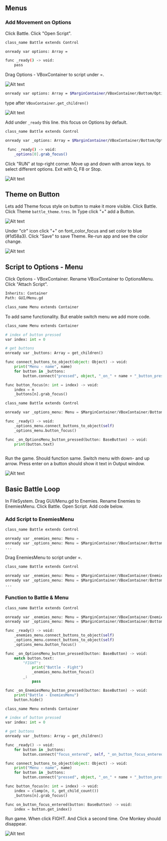 ## Menus

### Add Movement on Options

Click Battle. Click "Open Script". 

```sh filename="Battle.gd"
class_name Battle extends Control

onready var options: Array = 

func _ready() -> void:
	pass
```

Drag Options - VBoxContainer to script under =.

![Alt text](../../images/06-battle-scene-01.png)

```sh
onready var options: Array = $MarginContainer/VBoxContainer/Bottom/Options/MarginContainer/VBoxContainer
```

type after `VBoxContainer.get_children()`

![Alt text](../../images/06-battle-scene-02.png)


Add under `_ready` this line. this focus on Options by default.

```sh {5-6} filename="Battle.gd" 
class_name Battle extends Control

onready var _options: Array = $MarginContainer/VBoxContainer/Bottom/Options/MarginContainer/VBoxContainer.get_children()

 func _ready() -> void:
    _options[0].grab_focus()
```

Click "RUN" at top-right corner. Move up and down with arrow keys.
to select different options. Exit with Q, F8 or Stop.

![Alt text](../../images/06-battle-scene-03.png)

## Theme on Button

 Lets add Theme focus style on button to make it more visible. Click 
Battle. Click Theme `battle_theme.tres`. In Type click "+" add a Button. 

 ![Alt text](../../images/06-battle-scene-04.png)

 Under "clr" icon click "+" on font_color_focus and set color to blue (#1d58a3). 
 Click "Save" to save Theme. Re-run app and see the color change. 

 ![Alt text](../../images/06-battle-scene-05.png)

 ## Script to Options - Menu

 Click Options - VBoxContainer. Rename VBoxContainer to OptionsMenu.
Click "Attach Script".

 ```sh
 Inherits: Container
 Path: GUI/Menu.gd
 ```

```sh
class_name Menu extends Container
```

To add same functionality. But enable switch menu we add more code.


```py {3-16}  filename="Menu.gd"
class_name Menu extends Container

# index of button pressed
var index: int = 0

# get buttons
onready var _buttons: Array = get_children()

func connect_buttons_to_object(object: Object) -> void:
	print("Menu - name", name)
	for button in _buttons:
		button.connect("pressed", object, "_on_" + name + "_button_pressed", [button])

func button_focus(n: int = index) -> void:
	index = n
	_buttons[n].grab_focus()
```

```py {3-10} filename="Battle.gd"
class_name Battle extends Control

onready var _options_menu: Menu = $MarginContainer/VBoxContainer/Bottom/Options/MarginContainer/OptionsMenu

func _ready() -> void:
	_options_menu.connect_buttons_to_object(self)
	_options_menu.button_focus()

func _on_OptionsMenu_button_pressed(button: BaseButton) -> void:
	print(button.text)
	
```

Run the game. Should function same. Switch menu with down- and up arrow. Press
enter on a button should show it text in Output window. 

 ![Alt text](../../images/06-battle-scene-06.png)

 ## Basic Battle Loop

In FileSystem. Drag GUI/Menu.gd to Enemies. Rename Enemies to EnemiesMenu.
Click Battle. Open Script. Add code below.

### Add Script to EnemiesMenu


```py {3} filename="Battle.gd"
class_name Battle extends Control

onready var _enemies_menu: Menu = 
onready var _options_menu: Menu = $MarginContainer/VBoxContainer/Bottom/Options/MarginContainer/OptionsMenu
...
```

Drag EnemiesMenu to script under =.

```py {3}
class_name Battle extends Control

onready var _enemies_menu: Menu = $MarginContainer/VBoxContainer/EnemiesMenu
onready var _options_menu: Menu = $MarginContainer/VBoxContainer/Bottom/Options/MarginContainer/OptionsMenu
...
```

### Function to Battle & Menu


```py {3, 7, 11-21} filename="Battle.gd"
class_name Battle extends Control

onready var _enemies_menu: Menu = $MarginContainer/VBoxContainer/EnemiesMenu
onready var _options_menu: Menu = $MarginContainer/VBoxContainer/Bottom/Options/MarginContainer/OptionsMenu

func _ready() -> void:
	_enemies_menu.connect_buttons_to_object(self)
	_options_menu.connect_buttons_to_object(self)
	_options_menu.button_focus()

func _on_OptionsMenu_button_pressed(button: BaseButton) -> void:
	match button.text:
		"FIGHT":
			print("Battle - Fight")
			_enemies_menu.button_focus()
		_:
			pass

func _on_EnemiesMenu_button_pressed(button: BaseButton) -> void:
	print("Battle - EnemiesMenu")
	button.hide()
```

```py {9-11, 18-23} filename="Menu.gd"
class_name Menu extends Container

# index of button pressed
var index: int = 0

# get buttons
onready var _buttons: Array = get_children()

func _ready() -> void:
	for button in _buttons:
		button.connect("focus_entered", self, "_on_button_focus_entered", [button])

func connect_buttons_to_object(object: Object) -> void:
	print("Menu - name", name)
	for button in _buttons:
		button.connect("pressed", object, "_on_" + name + "_button_pressed", [button])

func button_focus(n: int = index) -> void:
	index = clamp(n, 0, get_child_count())
	_buttons[n].grab_focus()

func on_button_focus_entered(button: BaseButton) -> void:
	index = button.get_index()
```

Run game. When click FIGHT. And Click a second time. One Monkey should disappear.

![Alt text](../../images/06-battle-scene-07.png)